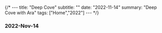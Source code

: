 {/* ---
title: "Deep Cove"
subtitle: ""
date: "2022-11-14"
summary: "Deep Cove with Ara"
tags: ["Home","2022"]
--- */}


### 2022-Nov-14
